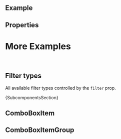 
<Meta of={ComponentStories} />

<DocsHeader since="0.9.0" />

<br />

## Example

<Canvas of={ComponentStories.Default} />

## Properties

<ControlsWithNote of={ComponentStories.Default} />

# More Examples

<br />

## Filter types

All available filter types controlled by the `filter` prop.

<Canvas of={ComponentStories.FilterTypes} />

<Markdown>{SubcomponentsSection}</Markdown>

## ComboBoxItem

<Description of={ComboBoxItem} />
<ArgTypesWithNote hideHTMLPropsNote exclude={excludePropsForAbstract} of={ComboBoxItem} />

## ComboBoxItemGroup

<Description of={ComboBoxItemGroup} />
<ArgTypesWithNote hideHTMLPropsNote exclude={excludePropsForAbstract} of={ComboBoxItemGroup} />

<Footer />
